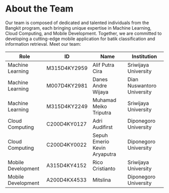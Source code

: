 # About the Team

Our team is composed of dedicated and talented individuals from the Bangkit program, each bringing unique expertise in Machine Learning, Cloud Computing, and Mobile Development. Together, we are committed to developing a cutting-edge mobile application for batik classification and information retrieval. Meet our team:

| Role               | ID           | Name                         | Institution                |
| ------------------ | ------------ | ---------------------------- | -------------------------- |
| Machine Learning   | M315D4KY2959 | Alif Putra Cira              | Sriwijaya University       |
| Machine Learning   | M007D4KY2981 | Danes Andre Wijaya           | Dian Nuswantoro University |
| Machine Learning   | M315D4KY2249 | Muhamad Meiko Triputra       | Sriwijaya University       |
| Cloud Computing    | C200D4KY0127 | Adri Audifirst               | Diponegoro University      |
| Cloud Computing    | C200D4KY0022 | Sepuh Emerio Kevin Aryaputra | Diponegoro University      |
| Mobile Development | A315D4KY4152 | Rico Cristianto              | Sriwijaya University       |
| Mobile Development | A200D4KX4533 | Mitslina                     | Diponegoro University      |
